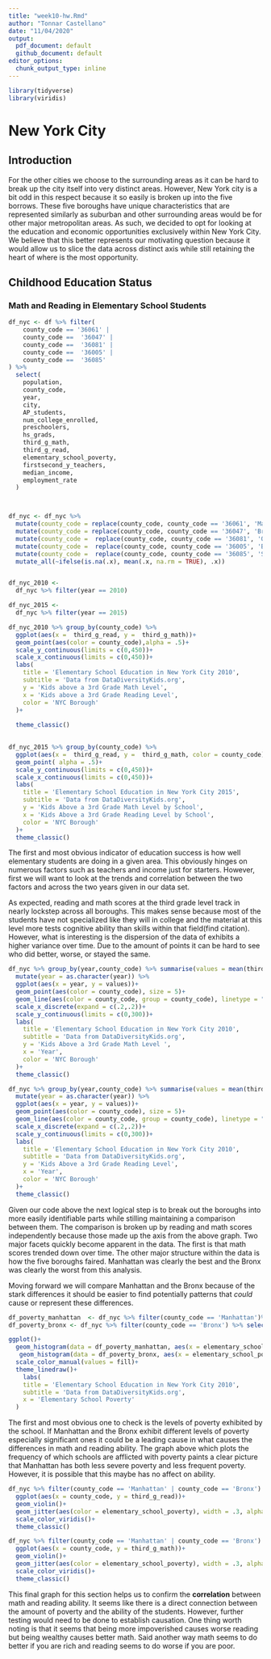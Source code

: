 ```yaml
---
title: "week10-hw.Rmd"
author: "Tonnar Castellano"
date: "11/04/2020"
output:
  pdf_document: default
  github_document: default
editor_options:
  chunk_output_type: inline
---
```

```r
library(tidyverse)
library(viridis)
```

# New York City 

## Introduction
For the other cities we choose to the surrounding areas as it can be hard to break up the city itself into very distinct areas. However, New York city is a bit odd in this respect because it so easily is broken up into the five borrows. These five boroughs have unique characteristics that are represented similarly as suburban and other surrounding areas would be for other major metropolitan areas. As such, we decided to opt for looking at the education and economic opportunities exclusively within New York City. We believe that this better represents our motivating question because it would allow us to slice the data across distinct axis while still retaining the heart of where is the most opportunity. 

## Childhood Education Status

### Math and Reading in Elementary School Students
```r
df_nyc <- df %>% filter(
    county_code == '36061' |
    county_code ==  '36047' |
    county_code ==  '36081' |
    county_code ==  '36005' |
    county_code ==  '36085' 
) %>%
  select(
    population,
    county_code,
    year,
    city,
    AP_students,
    num_college_enrolled,
    preschoolers,
    hs_grads,
    third_g_math,
    third_g_read,
    elementary_school_poverty,
    firstsecond_y_teachers,
    median_income,
    employment_rate
  )



df_nyc <- df_nyc %>%
  mutate(county_code = replace(county_code, county_code == '36061', 'Manhattan')) %>% 
  mutate(county_code = replace(county_code, county_code == '36047', 'Brooklyn')) %>%
  mutate(county_code =  replace(county_code, county_code == '36081', 'Queens')) %>%
  mutate(county_code =  replace(county_code, county_code == '36005', 'Bronx')) %>%
  mutate(county_code =  replace(county_code, county_code == '36085', 'Staten Island'))%>%
  mutate_all(~ifelse(is.na(.x), mean(.x, na.rm = TRUE), .x)) 


df_nyc_2010 <-
  df_nyc %>% filter(year == 2010)

df_nyc_2015 <-
  df_nyc %>% filter(year == 2015)
```


```r
df_nyc_2010 %>% group_by(county_code) %>% 
  ggplot(aes(x =  third_g_read, y =  third_g_math))+
  geom_point(aes(color = county_code),alpha = .5)+
  scale_y_continuous(limits = c(0,450))+
  scale_x_continuous(limits = c(0,450))+
  labs(
    title = 'Elementary School Education in New York City 2010',
    subtitle = 'Data from DataDiversityKids.org',
    y = 'Kids above a 3rd Grade Math Level',
    x = 'Kids above a 3rd Grade Reading Level',
    color = 'NYC Borough'
  )+
  
  theme_classic()

  
df_nyc_2015 %>% group_by(county_code) %>% 
  ggplot(aes(x =  third_g_read, y =  third_g_math, color = county_code))+
  geom_point( alpha = .5)+
  scale_y_continuous(limits = c(0,450))+
  scale_x_continuous(limits = c(0,450))+
  labs(
    title = 'Elementary School Education in New York City 2015',
    subtitle = 'Data from DataDiversityKids.org',
    y = 'Kids Above a 3rd Grade Math Level by School',
    x = 'Kids Above a 3rd Grade Reading Level by School',
    color = 'NYC Borough'
  )+
  theme_classic()
```
The first and most obvious indicator of education success is how well elementary students are doing in a given area. This obviously hinges on numerous factors such as teachers and income just for starters. However, first we will want to look at the trends and correlation between the two factors and across the two years given in our data set. 

As expected, reading and math scores at the third grade level track in nearly lockstep across all boroughs. This makes sense because most of the students have not specialized like they will in college and the material at this level more tests cognitive ability than skills within that field(find citation). However, what is interesting is the dispersion of the data of exhibits a higher variance over time. Due to the amount of points it can be hard to see who did better, worse, or stayed the same.

```r
df_nyc %>% group_by(year,county_code) %>% summarise(values = mean(third_g_math)) %>%
  mutate(year = as.character(year)) %>%
  ggplot(aes(x = year, y = values))+
  geom_point(aes(color = county_code), size = 5)+
  geom_line(aes(color = county_code, group = county_code), linetype = "dashed")+
  scale_x_discrete(expand = c(.2,.2))+
  scale_y_continuous(limits = c(0,300))+
  labs(
    title = 'Elementary School Education in New York City 2010',
    subtitle = 'Data from DataDiversityKids.org',
    y = 'Kids Above a 3rd Grade Math Level ',
    x = 'Year',
    color = 'NYC Borough'
  )+
  theme_classic()

df_nyc %>% group_by(year,county_code) %>% summarise(values = mean(third_g_read)) %>%
  mutate(year = as.character(year)) %>%
  ggplot(aes(x = year, y = values))+
  geom_point(aes(color = county_code), size = 5)+
  geom_line(aes(color = county_code, group = county_code), linetype = "dashed")+
  scale_x_discrete(expand = c(.2,.2))+
  scale_y_continuous(limits = c(0,300))+
  labs(
    title = 'Elementary School Education in New York City 2010',
    subtitle = 'Data from DataDiversityKids.org',
    y = 'Kids Above a 3rd Grade Reading Level',
    x = 'Year',
    color = 'NYC Borough'
  )+
  theme_classic()
```
Given our code above the next logical step is to break out the boroughs into more easily identifiable parts while stilling maintaining a comparison between them. The comparison is broken up by reading and math scores independently because those made up  the axis from the above graph. Two major facets quickly become apparent in the data. The first is that math scores trended down over time. The other major structure within the data is how the five boroughs faired. Manhattan was clearly the best and the Bronx was clearly the worst from this analysis. 


Moving forward we will compare Manhattan and the Bronx because of the stark differences it should be easier to find potentially patterns that *could* cause or represent these differences.
```r
df_poverty_manhattan  <- df_nyc %>% filter(county_code == 'Manhattan')%>% select(elementary_school_poverty)
df_poverty_bronx <- df_nyc %>% filter(county_code == 'Bronx') %>% select(elementary_school_poverty)

ggplot()+
  geom_histogram(data = df_poverty_manhattan, aes(x = elementary_school_poverty, y = ..density..), fill = 'purple', color = 'black', alpha = .3,bins = 20)+
   geom_histogram(data = df_poverty_bronx, aes(x = elementary_school_poverty,  y = ..density..), fill = 'yellow', color = 'black', alpha = .5, bins = 20)+
  scale_color_manual(values = fill)+
  theme_linedraw()+
    labs(
    title = 'Elementary School Education in New York City 2010',
    subtitle = 'Data from DataDiversityKids.org',
    x = 'Elementary School Poverty'
  )
```
The first and most obvious one to check is the levels of poverty exhibited by the school. If Manhattan and the Bronx exhibit different levels of poverty especially significant ones it could be a leading cause in what causes the differences in math and reading ability. The graph above which plots the frequency of which schools are afflicted with poverty paints a clear picture that Manhattan has both less severe poverty and less frequent poverty. However, it is possible that this maybe has no affect on ability. 
```r
df_nyc %>% filter(county_code == 'Manhattan' | county_code == 'Bronx') %>% select(elementary_school_poverty,county_code,third_g_math,third_g_read) %>% 
  ggplot(aes(x = county_code, y = third_g_read))+
  geom_violin()+
  geom_jitter(aes(color = elementary_school_poverty), width = .3, alpha = .5)+
  scale_color_viridis()+
  theme_classic()

df_nyc %>% filter(county_code == 'Manhattan' | county_code == 'Bronx') %>% select(elementary_school_poverty,county_code,third_g_math,third_g_read) %>% 
  ggplot(aes(x = county_code, y = third_g_math))+
  geom_violin()+
  geom_jitter(aes(color = elementary_school_poverty), width = .3, alpha = .5)+
  scale_color_viridis()+
  theme_classic()
```
This final graph for this section helps us to confirm the **correlation** between math and reading ability. It seems like there is a direct connection between the amount of poverty and the ability of the students. However, further testing would need to be done to establish causation. One thing worth noting is that it seems that being more impoverished causes worse reading but being wealthy causes better math. Said another way math seems to do better if you are rich and reading seems to do worse if you are poor. 






